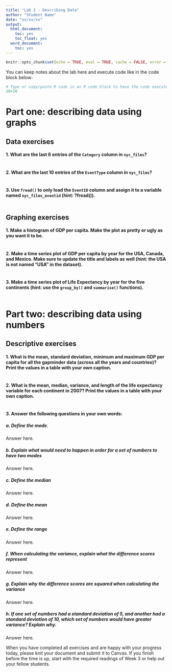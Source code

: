 ```yaml
---
title: "Lab 2 - Describing Data"
author: "Student Name"
date: "xx/xx/xx"
output:
  html_document:
    toc: yes
    toc_float: yes
  word_document:
    toc: yes
---
```


```r
knitr::opts_chunk$set(echo = TRUE, eval = TRUE, cache = FALSE, error = TRUE, message = FALSE, warning = TRUE, tidy = TRUE)
```

You can keep notes about the lab here and execute code like in the code block below:

```r
# Type or copy/paste R code in an R code block to have the code executed and the output printed in your final (knitted) document.
10+20
```

# Part one: describing data using graphs 

## Data exercises

#### 1. What are the last 6 entries of the `Category` column in `nyc_films`? 
```r

```

#### 2. What are the last 10 entries of the `EventType` column in `nyc_films`? 
```r

```

#### 3. Use `fread()` to only load the `EventID` column and assign it to a variable named `nyc_films_eventid` (hint: ?fread()).
```r

```

## Graphing exercises

#### 1. Make a histogram of GDP per capita. Make the plot as pretty or ugly as you want it to be.
```r


```

#### 2. Make a time series plot of GDP per capita by year for the USA, Canada, and Mexico. Make sure to update the title and labels as well (hint: the USA is not named "USA" in the dataset).
```r


```

#### 3. Make a time series plot of Life Expectancy by year for the five continents (hint: use the `group_by()` and `summarise()` functions).
```r


```

# Part two: describing data using numbers

## Descriptive exercises

#### 1. What is the mean, standard deviation, minimum and maximum GDP per capita for all the gapminder data (across all the years and countries)? Print the values in a table with your own caption.
```r

```

#### 2. What is the mean, median, variance, and length of the life expectancy variable for each continent in 2007? Print the values in a table with your own caption.
```r

```

#### 3. Answer the following questions in your own words:

##### a. Define the mode.
Answer here.

##### b. Explain what would need to happen in order for a set of numbers to have two modes
Answer here.
  
##### c. Define the median 
Answer here.
  
##### d. Define the mean 
Answer here.
  
##### e. Define the range
Answer here.
  
##### f. When calculating the variance, explain what the difference scores represent
Answer here.
  
##### g. Explain why the difference scores are squared when calculating the variance
Answer here.
  
##### h. If one set of numbers had a standard deviation of 5, and another had a standard deviation of 10, which set of numbers would have greater variance? Explain why.
Answer here.

When you have completed all exercises and are happy with your progress today, please knit your document and submit it to Canvas. If you finish before the time is up, start with the required readings of Week 3 or help out your fellow students. 